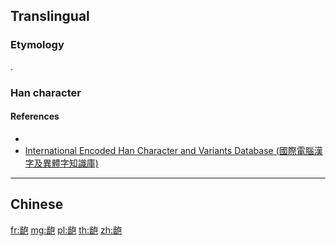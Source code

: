 {{character info/new}}
{{also|齙}}
==Translingual==

===Etymology===
{{Han simp|齙|f=齒|t=齿}}.

===Han character===
{{Han char|rn=211|rad=齿|as=5|sn=13|canj=YUPRU|four=27712|ids=⿰齿包}}

====References====
* {{Han ref|hdz=74791.11|uh=9F85}}
* [http://chardb.iis.sinica.edu.tw/char/27666 International Encoded Han Character and Variants Database (國際電腦漢字及異體字知識庫)]

----

==Chinese==
{{zh-see|齙}}

[[fr:龅]]
[[mg:龅]]
[[pl:龅]]
[[th:龅]]
[[zh:龅]]